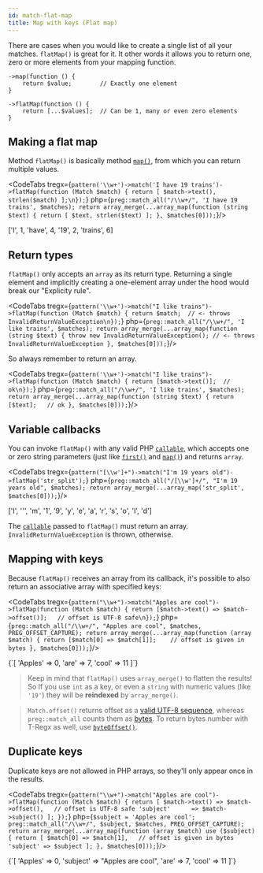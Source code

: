 ```yaml
---
id: match-flat-map
title: Map with keys (Flat map)
---
```



There are cases when you would like to create a single list of all your matches. `flatMap()` is great for it.
It other words it allows you to return one, zero or more elements from your mapping function.

```
->map(function () {
    return $value;        // Exactly one element
}
```

```
->flatMap(function () {
    return [...$values];  // Can be 1, many or even zero elements
}
```

## Making a flat map

Method `flatMap()` is basically method [`map()`], from which you can return multiple values.

<CodeTabs
    tregx={`pattern('\\w+')->match('I have 19 trains')->flatMap(function (Match $match) {
    return [
        $match->text(), strlen($match)
    ];\n});`}
    php={`preg::match_all("/\\w+/", 'I have 19 trains', $matches);
return array_merge(...array_map(function (string $text) {
    return [
        $text, strlen($text)
    ];
}, $matches[0]));`}/>

<!--T-Regx:{return-at(0)}-->
<Result>['I', 1, 'have', 4, '19', 2, 'trains', 6]</Result>

## Return types

`flatMap()` only accepts an `array` as its return type. Returning a single element and implicitly creating a one-element
array under the hood would break our "Explicity rule".

<CodeTabs
    tregx={`pattern('\\w+')->match("I like trains")->flatMap(function (Match $match) {
    return $match;  // <- throws InvalidReturnValueException\n});`}
    php={`preg::match_all("/\\w+/", 'I like trains', $matches);
return array_merge(...array_map(function (string $text) {
    throw new InvalidReturnValueException(); // <- throws InvalidReturnValueException
}, $matches[0]));`}/>

<!--T-Regx:{expect-exception(\TRegx\CleanRegex\Exception\InvalidReturnValueException)}-->
<!--PHP:{expect-exception(\TRegx\CleanRegex\Exception\InvalidReturnValueException)}-->

So always remember to return an array.

<CodeTabs
    tregx={`pattern('\\w+')->match("I like trains")->flatMap(function (Match $match) {
    return [$match->text()];  // ok\n});`}
    php={`preg::match_all("/\\w+/", 'I like trains', $matches);
return array_merge(...array_map(function (string $text) {
    return [$text];   // ok
}, $matches[0]));`}/>

<!--T-Regx:{return-semi}-->

## Variable callbacks

You can invoke `flatMap()` with any valid PHP [`callable`], which accepts one or zero string parameters
(just like [`first()`] and [`map()`]) and returns `array`.

<CodeTabs
    tregx={`pattern("[\\w']+")->match("I'm 19 years old")->flatMap('str_split');`}
    php={`preg::match_all("/[\\w']+/", "I'm 19 years old", $matches);
return array_merge(...array_map('str_split', $matches[0]));`}/>

<!--T-Regx:{return-at(0)}-->
<Result>['I', '\'', 'm', '1', '9', 'y', 'e', 'a', 'r', 's', 'o', 'l', 'd']</Result>

The [`callable`] passed to `flatMap()` must return an array. `InvalidReturnValueException` is thrown, otherwise.

## Mapping with keys

Because `flatMap()` receives an array from its callback, it's possible to also return an associative array with
specified keys:

<CodeTabs
    tregx={`pattern("\\w+")->match("Apples are cool")->flatMap(function (Match $match) {
    return [$match->text() => $match->offset()];   // offset is UTF-8 safe\n});`}
    php={`preg::match_all("/\\w+/", "Apples are cool", $matches, PREG_OFFSET_CAPTURE);
return array_merge(...array_map(function (array $match) {
    return [$match[0] => $match[1]];    // offset is given in bytes
}, $matches[0]));`}/>

<!--T-Regx:{return-at(0)}-->
<Result>
{`[
    'Apples' => 0,
    'are'    => 7,
    'cool'   => 11
]`}
</Result>

<!--Result-Value:{return-semi}-->

> Keep in mind that `flatMap()` uses `array_merge()` to flatten the results! So If you use `int` as a key, or even
> a `string` with numeric values (like `'19'`) they will be **reindexed** by `array_merge()`.

> `Match.offset()` returns offset as a [valid UTF-8 sequence](match-details.md#offsets), whereas `preg::match_all`
> counts them as [bytes](match-details.md#offsets). To return bytes number with T-Regx as well,
> use [`byteOffset()`](match-details.md#offsets).

## Duplicate keys

Duplicate keys are not allowed in PHP arrays, so they'll only appear once in the results.

<CodeTabs
    tregx={`pattern("\\w+")->match("Apples are cool")->flatMap(function (Match $match) {
    return [
        $match->text() => $match->offset(),   // offset is UTF-8 safe
        'subject'      => $match->subject()
    ];
});`}
    php={`$subject = 'Apples are cool';
preg::match_all("/\\w+/", $subject, $matches, PREG_OFFSET_CAPTURE);
return array_merge(...array_map(function (array $match) use ($subject) {
    return [
        $match[0] => $match[1],   // offset is given in bytes
        'subject' => $subject
    ];
}, $matches[0]));`}/>

<!--T-Regx:{return-at(0)}-->
<Result>
{`[
    'Apples'  => 0,
    'subject' => "Apples are cool",
    'are'     => 7,
    'cool'    => 11
]`}
</Result>

<!--Result-Value:{return-semi}-->

[`callable`]: https://www.php.net/manual/en/language.types.callable.php
[`map()`]: match-map.mdx
[`first()`]: match-first.mdx
